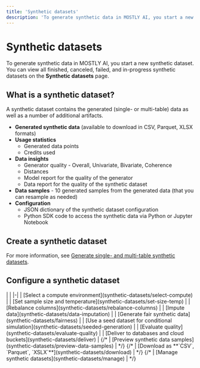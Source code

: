 ```yaml
---
title: 'Synthetic datasets'
description: 'To generate synthetic data in MOSTLY AI, you start a new synthetic dataset. You can view all finished, canceled, failed, and in-progress synthetic datasets on the Synthetic datasets page.'
---
```


# Synthetic datasets

To generate synthetic data in MOSTLY AI, you start a new synthetic dataset. You can view all finished, canceled, failed, and in-progress synthetic datasets on the **Synthetic datasets** page.

## What is a synthetic dataset?

A synthetic dataset contains the generated (single- or multi-table) data as well as a number of additional artifacts.

* **Generated synthetic data** (available to download in CSV, Parquet, XLSX formats)
* **Usage statistics**
    * Generated data points
    * Credits used
* **Data insights**
    * Generator quality - Overall, Univariate, Bivariate, Coherence
    * Distances
    * Model report for the quality of the generator
    * Data report for the quality of the synthetic dataset
* **Data samples** - 10 generated samples from the generated data (that you can resample as needed)
* **Configuration**
    * JSON dictionary of the synthetic dataset configuration
    * Python SDK code to access the synthetic data via Python or Jupyter Notebook

## Create a synthetic dataset

For more information, see [Generate single- and multi-table synthetic datasets](synthetic-datasets/generate).

## Configure a synthetic dataset

<div className="empty_header_table"></div>
| |
|-|
| [Select a compute environment](synthetic-datasets/select-compute)                     |
| [Set sample size and temperature](synthetic-datasets/set-size-temp)                   |
| [Rebalance columns](synthetic-datasets/rebalance-columns)                             |
| [Impute data](synthetic-datasets/data-imputation)                                     |
| [Generate fair synthetic data](synthetic-datasets/fairness)                           |
| [Use a seed dataset for conditional simulation](synthetic-datasets/seeded-generation) |
| [Evaluate quality](synthetic-datasets/evaluate-quality)                               |
| [Deliver to databases and cloud buckets](synthetic-datasets/deliver)                  |
{/* | [Preview synthetic data samples](synthetic-datasets/preview-data-samples)       | */}
{/* | [Download as **`CSV`, `Parquet`, `XSLX`**](synthetic-datasets/download)         | */}
{/* | [Manage synthetic datasets](synthetic-datasets/manage)                          | */}